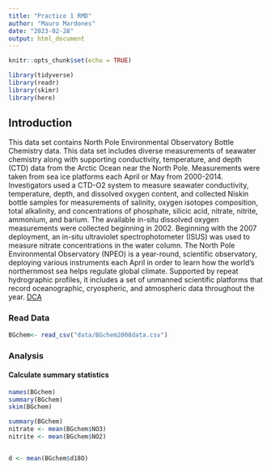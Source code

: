 ```yaml
---
title: "Practice 1 RMD"
author: "Mauro Mardones"
date: "2023-02-28"
output: html_document
---
```


```r
knitr::opts_chunk$set(echo = TRUE)
```


```r
library(tidyverse)
library(readr)
library(skimr)
library(here)
```



## Introduction

This data set contains North Pole Environmental Observatory Bottle Chemistry data. This data set includes diverse measurements of seawater chemistry along with supporting conductivity, temperature, and depth (CTD) data from the Arctic Ocean near the North Pole. Measurements were taken from sea ice platforms each April or May from 2000-2014. Investigators used a CTD-O2 system to measure seawater conductivity, temperature, depth, and dissolved oxygen content, and collected Niskin bottle samples for measurements of salinity, oxygen isotopes composition, total alkalinity, and concentrations of phosphate, silicic acid, nitrate, nitrite, ammonium, and barium. The available in-situ dissolved oxygen measurements were collected beginning in 2002. Beginning with the 2007 deployment, an in-situ ultraviolet spectrophotometer (ISUS) was used to measure nitrate concentrations in the water column. The North Pole Environmental Observatory (NPEO) is a year-round, scientific observatory, deploying various instruments each April in order to learn how the world's northernmost sea helps regulate global climate. Supported by repeat hydrographic profiles, it includes a set of unmanned scientific platforms that record oceanographic, cryospheric, and atmospheric data throughout the year.
[DCA](http://psc.apl.washington.edu/northpole)

### Read Data 

```r
BGchem<- read_csv("data/BGchem2008data.csv")
```

### Analysis

#### Calculate summary statistics
```r
names(BGchem)
summary(BGchem)
skim(BGchem)
```

```r
summary(BGchem)
nitrate <- mean(BGchem$NO3)
nitrite <- mean(BGchem$NO2)


d <- mean(BGchem$d18O)
```





